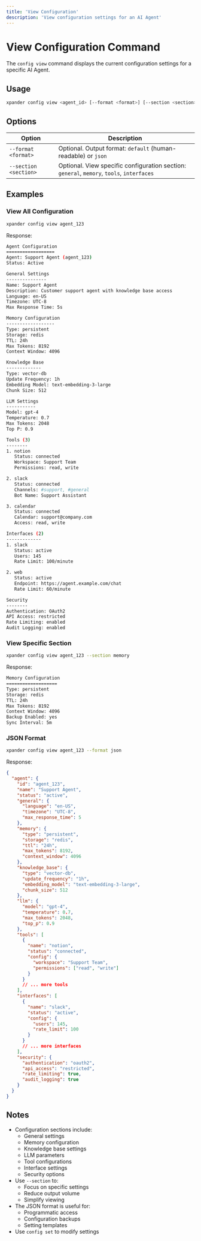 ```yaml
---
title: 'View Configuration'
description: 'View configuration settings for an AI Agent'
---
```


# View Configuration Command

The `config view` command displays the current configuration settings for a specific AI Agent.

## Usage

```bash
xpander config view <agent_id> [--format <format>] [--section <section>]
```

## Options

| Option | Description |
| --- | --- |
| `--format <format>` | Optional. Output format: `default` (human-readable) or `json` |
| `--section <section>` | Optional. View specific configuration section: `general`, `memory`, `tools`, `interfaces` |

## Examples

### View All Configuration

```bash
xpander config view agent_123
```

Response:
```bash
Agent Configuration
==================
Agent: Support Agent (agent_123)
Status: Active

General Settings
---------------
Name: Support Agent
Description: Customer support agent with knowledge base access
Language: en-US
Timezone: UTC-8
Max Response Time: 5s

Memory Configuration
------------------
Type: persistent
Storage: redis
TTL: 24h
Max Tokens: 8192
Context Window: 4096

Knowledge Base
-------------
Type: vector-db
Update Frequency: 1h
Embedding Model: text-embedding-3-large
Chunk Size: 512

LLM Settings
-----------
Model: gpt-4
Temperature: 0.7
Max Tokens: 2048
Top P: 0.9

Tools (3)
--------
1. notion
   Status: connected
   Workspace: Support Team
   Permissions: read, write

2. slack
   Status: connected
   Channels: #support, #general
   Bot Name: Support Assistant

3. calendar
   Status: connected
   Calendar: support@company.com
   Access: read, write

Interfaces (2)
-------------
1. slack
   Status: active
   Users: 145
   Rate Limit: 100/minute

2. web
   Status: active
   Endpoint: https://agent.example.com/chat
   Rate Limit: 60/minute

Security
--------
Authentication: OAuth2
API Access: restricted
Rate Limiting: enabled
Audit Logging: enabled
```

### View Specific Section

```bash
xpander config view agent_123 --section memory
```

Response:
```bash
Memory Configuration
===================
Type: persistent
Storage: redis
TTL: 24h
Max Tokens: 8192
Context Window: 4096
Backup Enabled: yes
Sync Interval: 5m
```

### JSON Format

```bash
xpander config view agent_123 --format json
```

Response:
```json
{
  "agent": {
    "id": "agent_123",
    "name": "Support Agent",
    "status": "active",
    "general": {
      "language": "en-US",
      "timezone": "UTC-8",
      "max_response_time": 5
    },
    "memory": {
      "type": "persistent",
      "storage": "redis",
      "ttl": "24h",
      "max_tokens": 8192,
      "context_window": 4096
    },
    "knowledge_base": {
      "type": "vector-db",
      "update_frequency": "1h",
      "embedding_model": "text-embedding-3-large",
      "chunk_size": 512
    },
    "llm": {
      "model": "gpt-4",
      "temperature": 0.7,
      "max_tokens": 2048,
      "top_p": 0.9
    },
    "tools": [
      {
        "name": "notion",
        "status": "connected",
        "config": {
          "workspace": "Support Team",
          "permissions": ["read", "write"]
        }
      }
      // ... more tools
    ],
    "interfaces": [
      {
        "name": "slack",
        "status": "active",
        "config": {
          "users": 145,
          "rate_limit": 100
        }
      }
      // ... more interfaces
    ],
    "security": {
      "authentication": "oauth2",
      "api_access": "restricted",
      "rate_limiting": true,
      "audit_logging": true
    }
  }
}
```

## Notes

- Configuration sections include:
  - General settings
  - Memory configuration
  - Knowledge base settings
  - LLM parameters
  - Tool configurations
  - Interface settings
  - Security options
- Use `--section` to:
  - Focus on specific settings
  - Reduce output volume
  - Simplify viewing
- The JSON format is useful for:
  - Programmatic access
  - Configuration backups
  - Setting templates
- Use `config set` to modify settings 